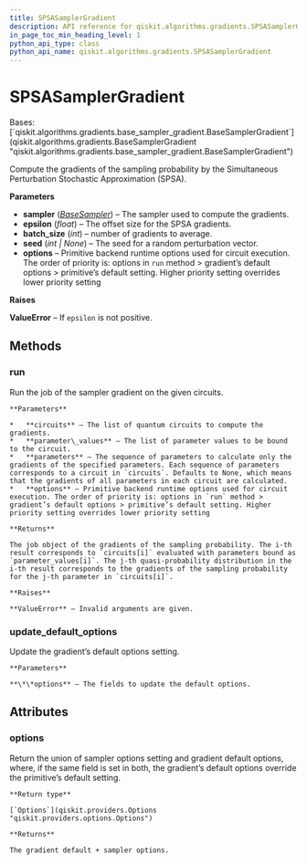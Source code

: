 ```yaml
---
title: SPSASamplerGradient
description: API reference for qiskit.algorithms.gradients.SPSASamplerGradient
in_page_toc_min_heading_level: 1
python_api_type: class
python_api_name: qiskit.algorithms.gradients.SPSASamplerGradient
---
```


# SPSASamplerGradient

<Class id="qiskit.algorithms.gradients.SPSASamplerGradient" isDedicatedPage={true} github="https://github.com/qiskit/qiskit/tree/stable/0.22/qiskit/algorithms/gradients/spsa_sampler_gradient.py" signature="SPSASamplerGradient(sampler, epsilon, batch_size=1, seed=None, **options)">
  Bases: [`qiskit.algorithms.gradients.base_sampler_gradient.BaseSamplerGradient`](qiskit.algorithms.gradients.BaseSamplerGradient "qiskit.algorithms.gradients.base_sampler_gradient.BaseSamplerGradient")

  Compute the gradients of the sampling probability by the Simultaneous Perturbation Stochastic Approximation (SPSA).

  **Parameters**

  *   **sampler** ([*BaseSampler*](qiskit.primitives.BaseSampler "qiskit.primitives.BaseSampler")) – The sampler used to compute the gradients.
  *   **epsilon** (*float*) – The offset size for the SPSA gradients.
  *   **batch\_size** (*int*) – number of gradients to average.
  *   **seed** (*int | None*) – The seed for a random perturbation vector.
  *   **options** – Primitive backend runtime options used for circuit execution. The order of priority is: options in `run` method > gradient’s default options > primitive’s default setting. Higher priority setting overrides lower priority setting

  **Raises**

  **ValueError** – If `epsilon` is not positive.

  ## Methods

  ### run

  <Function id="qiskit.algorithms.gradients.SPSASamplerGradient.run" signature="SPSASamplerGradient.run(circuits, parameter_values, parameters=None, **options)">
    Run the job of the sampler gradient on the given circuits.

    **Parameters**

    *   **circuits** – The list of quantum circuits to compute the gradients.
    *   **parameter\_values** – The list of parameter values to be bound to the circuit.
    *   **parameters** – The sequence of parameters to calculate only the gradients of the specified parameters. Each sequence of parameters corresponds to a circuit in `circuits`. Defaults to None, which means that the gradients of all parameters in each circuit are calculated.
    *   **options** – Primitive backend runtime options used for circuit execution. The order of priority is: options in `run` method > gradient’s default options > primitive’s default setting. Higher priority setting overrides lower priority setting

    **Returns**

    The job object of the gradients of the sampling probability. The i-th result corresponds to `circuits[i]` evaluated with parameters bound as `parameter_values[i]`. The j-th quasi-probability distribution in the i-th result corresponds to the gradients of the sampling probability for the j-th parameter in `circuits[i]`.

    **Raises**

    **ValueError** – Invalid arguments are given.
  </Function>

  ### update\_default\_options

  <Function id="qiskit.algorithms.gradients.SPSASamplerGradient.update_default_options" signature="SPSASamplerGradient.update_default_options(**options)">
    Update the gradient’s default options setting.

    **Parameters**

    **\*\*options** – The fields to update the default options.
  </Function>

  ## Attributes

  ### options

  <Attribute id="qiskit.algorithms.gradients.SPSASamplerGradient.options">
    Return the union of sampler options setting and gradient default options, where, if the same field is set in both, the gradient’s default options override the primitive’s default setting.

    **Return type**

    [`Options`](qiskit.providers.Options "qiskit.providers.options.Options")

    **Returns**

    The gradient default + sampler options.
  </Attribute>
</Class>

